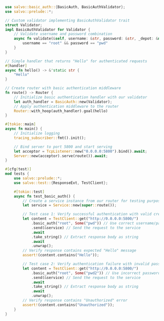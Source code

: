 
```rust  title="basic-auth/src/main.rs"
use salvo::basic_auth::{BasicAuth, BasicAuthValidator};
use salvo::prelude::*;

// Custom validator implementing BasicAuthValidator trait
struct Validator;
impl BasicAuthValidator for Validator {
    // Validate username and password combination
    async fn validate(&self, username: &str, password: &str, _depot: &mut Depot) -> bool {
        username == "root" && password == "pwd"
    }
}

// Simple handler that returns "Hello" for authenticated requests
#[handler]
async fn hello() -> &'static str {
    "Hello"
}

// Create router with basic authentication middleware
fn route() -> Router {
    // Initialize basic authentication handler with our validator
    let auth_handler = BasicAuth::new(Validator);
    // Apply authentication middleware to the router
    Router::with_hoop(auth_handler).goal(hello)
}

#[tokio::main]
async fn main() {
    // Initialize logging
    tracing_subscriber::fmt().init();

    // Bind server to port 5800 and start serving
    let acceptor = TcpListener::new("0.0.0.0:5800").bind().await;
    Server::new(acceptor).serve(route()).await;
}

#[cfg(test)]
mod tests {
    use salvo::prelude::*;
    use salvo::test::{ResponseExt, TestClient};

    #[tokio::test]
    async fn test_basic_auth() {
        // Create a service instance from our router for testing purposes
        let service = Service::new(super::route());

        // Test case 1: Verify successful authentication with valid credentials
        let content = TestClient::get("http://0.0.0.0:5800/")
            .basic_auth("root", Some("pwd")) // Use correct username/password
            .send(&service) // Send the request to the service
            .await
            .take_string() // Extract response body as string
            .await
            .unwrap();
        // Verify response contains expected "Hello" message
        assert!(content.contains("Hello"));

        // Test case 2: Verify authentication failure with invalid password
        let content = TestClient::get("http://0.0.0.0:5800/")
            .basic_auth("root", Some("pwd2")) // Use incorrect password
            .send(&service) // Send the request to the service
            .await
            .take_string() // Extract response body as string
            .await
            .unwrap();
        // Verify response contains "Unauthorized" error
        assert!(content.contains("Unauthorized"));
    }
}

```